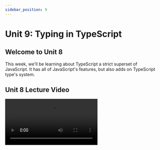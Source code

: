 ```yaml
---
sidebar_position: 9
---
```



# Unit 9: Typing in TypeScript

## Welcome to Unit 8

This week, we'll be learning about TypeScript a strict superset of JavaScript.
It has all of JavaScript's features, but also adds on TypeScript type's system. 

## Unit 8 Lecture Video

<Video src="https://www.youtube.com/embed/zQnBQ4tB3ZA" />
<Video src="https://www.youtube.com/embed/ahCwqrYpIuM" />


## TypeScript

### What is TypeScript?

TypeScript is a programming language, but it's not really its own programming language. 
It is built on JavaScript, and any syntactically correct JavaScript code will also run in TypeScript.
This means TypeScript can use most JavaScript libraries. 

Why do we use TypeScript if it's basically the same as JavaScript?
In JavaScript we can't catch errors without running our code.
With TypeScript, we can use give our variables types, and use static type checking.
This helps us discover bugs in our code much earlier, and fix them we need to run the code. 

### Typing

JavaScript provides pre-defined types:

- number
- boolean
- string
- void
- null
- undefined
- any

In TypeScript we can give the variables we define types. 

```tsx
let courseNumber: number = 133
console.log("Welcome to IN4MATX " + courseNumber + "!"); 
```

TypeScript will also infer types, if you assign the variable when creating it. 
Typing is optional, and you don't need to use them at all. 
You can do it all in plain JavaScript, and TypeScript will run the same.

```tsx
let courseNumber = 133
console.log("Welcome to IN4MATX " + courseNumber + "!"); 
```

If we are defining an array then we use square brackets after the type. 

```tsx
let array: number[] = [1, 2, 3, 4]
```

We can also specify types in function parameters and return values.

```tsx
function sum(a: number, b: number): number {
	return a + b;
}
```

### Objects and Types

In JavaScript we create objects as so. 
Often times this object will change by adding new fields, so TypeScript may assign the type `any`.

```tsx
const user = {
  name: "Raman",
  id: 0,
};
```

If the object doesn't change then, we can define its type ourselves. 
In TypeScript, we can help define the object's type with an `interface`

```tsx
interface User {
	name: string;
	id: number;
}
```

With the type defined, just as we did other primitive types, we can use it for our variables.

```tsx
const user: User = {
	name: "Raman",
	id: 1
}
```

If our object doesn't match, then TypeScript will tell us. 

```tsx
const user: User = {
    username: "Raman",
    id: 0,
}
// We will get this error:
// Type '{ username: string; id: number; }' is not assignable to type 'User'.
//  Object literal may only specify known properties, and 'username' does not exist in type 'User'.ts(2322)
```

We can make our object more flexible by making it indexable. 
However, it does mean that all other fields that were specified are still required in the object. 

```tsx
interface User {
	name: string;
	id: number;
	[key: string]: any;
}
//This is now allowed
const user: User = {
		name: "Raman",
    username: "ramanxg",
    id: 0,
}
```

### Composing Types

We can also create our own types by combining other ones. 

**Unions**

Unions let us declare a type that can be multiple types.
We can use string or number literals to define a set of values a value can be, or we can specify that the variable can be different types. 

```tsx
type LockStates = "locked" | "unlocked";
type someString = string | string[];
//both are valid
let a: someString = "hello"
let b: someString = ["hello", "world", "!"]
```

**Generics**

Generics let us use variable in types. 
We can specify the type when defining the variable, so the type can be used more flexibly.

```tsx
interface MyType<Type> {
    field1: Type;
    field2: Type;
}

const x: MyType<string> = {
    field1: "hello",
    field2: "world"
}

const y: MyType<number> = {
    field1: 1,
    field2: 2
}
```

### Transpile

TypeScript is “transpiled” to JavaScript. 

```tsx
//hello.ts
var courseNumber: number = 133;
console.log('Hello, IN4MATX ' + courseNumber + '!');
```

We transpile with the typescript compiler using`tsc hello.ts`.

```tsx
//hello.js
var courseNumber = 133;
console.log('Hello, IN4MATX ' + courseNumber + '!');
```

We can install the typescript compiler with npm. 

```bash
npm install -g typescript
```

### tsconfig.json

This file will usually be in all of your TypeScript projects.
It lets us specify compiler options to help us transpile our project.

Here is an example `tsconfig.json`. 

```json
{
  "compilerOptions": {
    "module": "system",
    "noImplicitAny": true,
    "removeComments": true,
    "preserveConstEnums": true,
    "outFile": "../../built/local/tsc.js",
    "sourceMap": true
  },
  "include": ["src/**/*"],
  "exclude": ["node_modules", "**/*.spec.ts"]
}
```

There are so many ways to customize it, but usually for beginners, it's best to find similar projects to yours and utilize the same configuration. 

You can read more here: [Documentation - What is a tsconfig.json](https://www.typescriptlang.org/docs/handbook/tsconfig-json.html)

## TypeScript in VSCode

If you're using VSCode, when you are programming in a TypeScript file, it will do some very cool things to help you out. 

If one of the types don't match up. VSCode will highlight it for you. 

![VS Code Highlighting](../static/img/unit9/vscode-highlighting.png)

It can also provide suggestions if the object is typed.

![VS Code Suggestions](../static/img/unit9/vscode-suggestions.png)

There are lots of cool things VSCode can do for us to help us be more efficient when programming. 

[TypeScript Programming with Visual Studio Code](https://code.visualstudio.com/docs/languages/typescript)

## Assignment

We learned about TypeScript this week, but for this topic, there will only be a quiz. 
For your real assignment, you will be polishing your personal websites, so you can show off to potential employers. 
Feel free to use whatever you want. (React, HTML and CSS, React in TypeScript ⁉️)

### Required Tasks

- Complete the [Quiz](https://forms.gle/pYTXoKTVwjXAVP5h8)
- Polish your Personal Website
    - Add an About Me
    - Add a Picture of yourself.
    - Add the Projects you have done.
    - Add any work experience, club involvement, leadership positions.
    - Add a link to download your resume
    - Add your socials (GitHub, LinkedIn).


:::info

 If you already have a personal website, you don’t need to make a new one. Just submit the URL to your old one.

:::

### Due Date

Monday, May 30th at 11:59pm

### Submission
Complete the [Google Form](https://forms.gle/pYTXoKTVwjXAVP5h8).
<iframe src="https://docs.google.com/forms/d/e/1FAIpQLSdDHF5fcsO2DmgmXJUHTczMAbcYzgqe18KJ7hGjs90K88FsGg/viewform?embedded=true" width="100%" height="3500" frameborder="0" marginheight="0" marginwidth="0">Loading…</iframe>

## External Resources
- [https://www.typescriptlang.org/docs/handbook/intro.html](https://www.typescriptlang.org/docs/handbook/intro.html)
- [https://www.freecodecamp.org/news/learn-typescript-beginners-guide/](https://www.freecodecamp.org/news/learn-typescript-beginners-guide/)